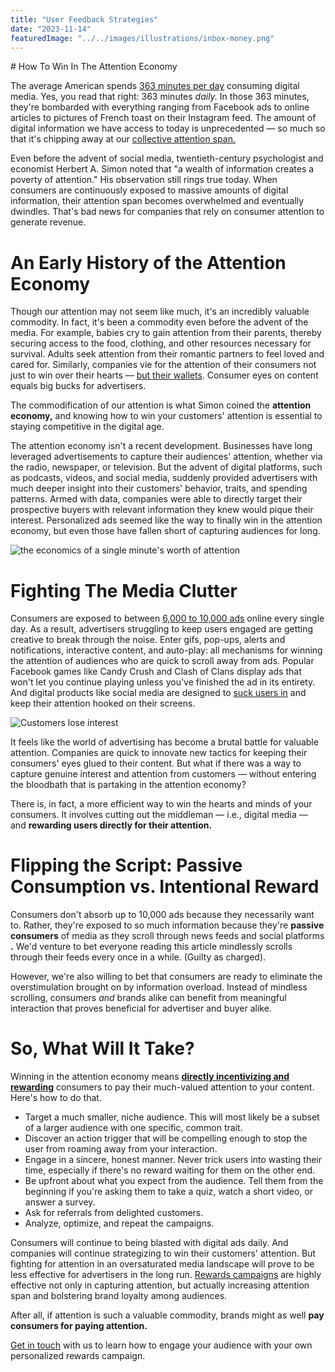 ```yaml
---
title: "User Feedback Strategies"
date: "2023-11-14"
featuredImage: "../../images/illustrations/inbox-money.png"
---
```



<Wrapper>
  # How To Win In The Attention Economy

  The average American spends [363 minutes per day](https://www.statista.com/topics/1536/media-use/) consuming digital media. Yes, you read that right: 363 minutes _daily._ In those 363 minutes, they're bombarded with everything ranging from Facebook ads to online articles to pictures of French toast on their Instagram feed. The amount of digital information we have access to today is unprecedented — so much so that it's chipping away at our [collective attention span.](https://www.sciencedaily.com/releases/2019/04/190415081959.htm)

  Even before the advent of social media, twentieth-century psychologist and economist Herbert A. Simon noted that "a wealth of information creates a poverty of attention." His observation still rings true today. When consumers are continuously exposed to massive amounts of digital information, their attention span becomes overwhelmed and eventually dwindles. That's bad news for companies that rely on consumer attention to generate revenue.

  # **An Early History of the Attention Economy**

  Though our attention may not seem like much, it's an incredibly valuable commodity. In fact, it's been a commodity even before the advent of the media. For example, babies cry to gain attention from their parents, thereby securing access to the food, clothing, and other resources necessary for survival. Adults seek attention from their romantic partners to feel loved and cared for. Similarly, companies vie for the attention of their consumers not just to win over their hearts — [but their wallets](https://memory.ai/timely-blog/the-attention-economy). Consumer eyes on content equals big bucks for advertisers.

  The commodification of our attention is what Simon coined the **attention economy,** and knowing how to win your customers' attention is essential to staying competitive in the digital age.

  The attention economy isn't a recent development. Businesses have long leveraged advertisements to capture their audiences' attention, whether via the radio, newspaper, or television. But the advent of digital platforms, such as podcasts, videos, and social media, suddenly provided advertisers with much deeper insight into their customers' behavior, traits, and spending patterns. Armed with data, companies were able to directly target their prospective buyers with relevant information they knew would pique their interest. Personalized ads seemed like the way to finally win in the attention economy, but even those have fallen short of capturing audiences for long.

  <img src={attentionEconomy} alt="the economics of a single minute's worth of attention" />

  # **Fighting The Media Clutter**

  Consumers are exposed to between [6,000 to 10,000 ads](https://ppcprotect.com/blog/strategy/how-many-ads-do-we-see-a-day/) online every single day. As a result, advertisers struggling to keep users engaged are getting creative to break through the noise. Enter gifs, pop-ups, alerts and notifications, interactive content, and auto-play: all mechanisms for winning the attention of audiences who are quick to scroll away from ads. Popular Facebook games like Candy Crush and Clash of Clans display ads that won't let you continue playing unless you've finished the ad in its entirety. And digital products like social media are designed to [suck users in](https://www.nngroup.com/videos/the-vortex/) and keep their attention hooked on their screens.

  <img className="float-left large" src={attentionSocial} alt="Customers lose interest" />

  It feels like the world of advertising has become a brutal battle for valuable attention. Companies are quick to innovate new tactics for keeping their consumers' eyes glued to their content. But what if there was a way to capture genuine interest and attention from customers — without entering the bloodbath that is partaking in the attention economy?

  There is, in fact, a more efficient way to win the hearts and minds of your consumers. It involves cutting out the middleman — i.e., digital media — and **rewarding users directly for their attention.**

  # **Flipping the Script: Passive Consumption vs. Intentional Reward**

  Consumers don't absorb up to 10,000 ads because they necessarily want to. Rather, they're exposed to so much information because they're **passive consumers** of media as they scroll through news feeds and social platforms **.** We'd venture to bet everyone reading this article mindlessly scrolls through their feeds every once in a while. (Guilty as charged).

  However, we're also willing to bet that consumers are ready to eliminate the overstimulation brought on by information overload. Instead of mindless scrolling, consumers _and_ brands alike can benefit from meaningful interaction that proves beneficial for advertiser and buyer alike.

  # **So, What Will It Take?**

  Winning in the attention economy means [**directly incentivizing and rewarding**](https://www.fyncom.com/lead-nurturing-campaigns) consumers to pay their much-valued attention to your content. Here's how to do that.

  - Target a much smaller, niche audience. This will most likely be a subset of a larger audience with one specific, common trait.
  - Discover an action trigger that will be compelling enough to stop the user from roaming away from your interaction.
  - Engage in a sincere, honest manner. Never trick users into wasting their time, especially if there's no reward waiting for them on the other end.
  - Be upfront about what you expect from the audience. Tell them from the beginning if you're asking them to take a quiz, watch a short video, or answer a survey.
  - Ask for referrals from delighted customers.
  - Analyze, optimize, and repeat the campaigns.

  Consumers will continue to being blasted with digital ads daily. And companies will continue strategizing to win their customers' attention. But fighting for attention in an oversaturated media landscape will prove to be less effective for advertisers in the long run. [Rewards campaigns](https://www.fyncom.com/) are highly effective not only in capturing attention, but actually increasing attention span and bolstering brand loyalty among audiences.

  After all, if attention is such a valuable commodity, brands might as well **pay consumers for paying attention.**

  [Get in touch](https://www.fyncom.com/chat-with-us) with us to learn how to engage your audience with your own personalized rewards campaign.

</Wrapper>
